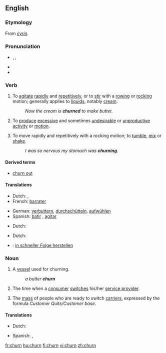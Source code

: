 ==English==

===Etymology===
From {{OE.}} ''[[cyrin|ċyrin]]''.

===Pronunciation===
* {{enPR|chû(r)n}}, {{IPA|/tʃɜː(r)n/}}, {{SAMPA|/tS3:(r)n/}}
* {{audio|en-us-churn.ogg|Audio (US)}}
* {{rhymes|ɜː(r)n}}
{{rfp|split UK/US}}

===Verb===
{{en-verb}}

# {{transitive}} To [[agitate]] [[rapid]]ly and [[repetitive]]ly, or to [[stir]] with a [[row]]ing or [[rock]]ing motion; generally applies to [[liquid]]s, notably [[cream]].
#: ''Now the cream is '''churned''' to make butter.''
# {{context|transitive|figuratively}} To [[produce]] [[excessive]] and sometimes [[undesirable]] or [[unproductive]] [[activity]] or [[motion]].
# {{intransitive}} To move rapidly and repetitively with a rocking motion; to [[tumble]], [[mix]] or [[shake]].
#: ''I was so nervous my stomach was '''churning'''.''

====Derived terms====
*[[churn out]]

====Translations====
{{trans-top|agitate rapidly}}
*Dutch: {{t|nl|karnen}} {{italbrac|butter}}, {{t|nl|door}} {{t|nl|elkaar}} {{t|nl|schudden}}
*French: [[barrater]]
{{trans-mid}}
*German: [[verbuttern]], [[durchschütteln]], [[aufwühlen]]
*Spanish: [[batir]] {{italbrac|butter}}, [[agitar]] {{italbrac|water}}
{{trans-bottom}}

{{trans-top|figuratively: produce excessive motion}}
*Dutch: {{t|nl|woelen}}
{{trans-mid}}
{{trans-bottom}}

{{trans-top|tumble}}
*Dutch: {{t|nl|woelen}}
{{trans-mid}}
{{trans-bottom}}

{{checktrans-top}}
*{{ttbc|German}}: [[in schneller Folge herstellen]]
{{trans-bottom}}

===Noun===
{{en-noun}}

# A [[vessel]] used for churning.
#: ''a butter '''churn'''''
# {{context|telecommunications}} The time when a [[consumer]] [[switch]]es his/her [[service provider]].
# {{context|telecommunications}} The [[mass]] of people who are ready to switch [[carrier]]s, expressed by the formula ''Customer Quits/Customer base''.

====Translations====
{{trans-top|vessel for churning}}
*Dutch: {{t|nl|botervat|n}}
{{trans-mid}}
*Spanish: {{t|es|mantequera|f}} {{italbrac|butter}}, {{t|es|lechera|f}} {{italbrac|milk}}
{{trans-bottom}}

{{trans-top|time when customer switches provider}}
{{trans-mid}}
{{trans-bottom}}

{{trans-top|people ready to switch carrier}}
{{trans-mid}}
{{trans-bottom}}

[[fr:churn]]
[[hu:churn]]
[[fi:churn]]
[[vi:churn]]
[[zh:churn]]
